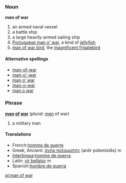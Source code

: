 === Noun ===
'''man of war''' 
# an armed naval vessel
# a battle ship
# a large heavily-armed sailing ship
# [[Portuguese man o' war]], a kind of [[jellyfish]]
# [[man of war bird]], the [[w:Magnificent Frigatebird|magnificent frigatebird]]  

====Alternative spellings====
*[[man-of-war]]
*[[man-o'-war]]
*[[man o' war]]
*[[man-o-war]]
*[[man o war]]

=== Phrase ===
'''[[man]] [[of]] [[war]]''' (''plural:'' [[men]] of war)
# a military man

==== Translations ====
*French:[[homme de guerre]]
*Greek, Ancient: [[ἀνὴρ πολεμιστής]] (anēr polemistēs) ''m''
*[[Interlingua]]:[[homine de guerra]]
*Latin: [[vir bellator]] ''m''
*Spanish:[[hombre de guerra]]

[[pl:man of war]]